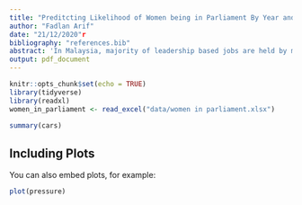 ```yaml
---
title: "Preditcting Likelihood of Women being in Parliament By Year and Percentage"
author: "Fadlan Arif"
date: "21/12/2020"r
bibliography: "references.bib"
abstract: 'In Malaysia, majority of leadership based jobs are held by men. And even the jobs that have women in them, they are a small percentage of the total. With the rise in feminism in the world, paper investigates the real world effects by looking into a workplace with power and ominated by men: the parliament. We use the current information we have to predict the likelihood of a women being in parliament. This information could be vital for looking into the future of Malaysia to see if it needs to assess its current workplace ethics and how they incentivize jobs by gender rather than qualifications.'
output: pdf_document
---
```


```r
knitr::opts_chunk$set(echo = TRUE)
library(tidyverse)
library(readxl)
women_in_parliament <- read_excel("data/women in parliament.xlsx")
```



```r
summary(cars)
```

## Including Plots

You can also embed plots, for example:

```r
plot(pressure)
```

